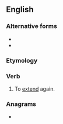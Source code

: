 {{also|reextend|reëxtend}}
==English==

===Alternative forms===
* {{l|en|reextend}}
* {{l|en|reëxtend}}

===Etymology===
{{prefix|en|re|extend}}

===Verb===
{{en-verb}}

# To [[extend]] again.

===Anagrams===
* {{anagrams|en|a=deeenrtx|extender}}